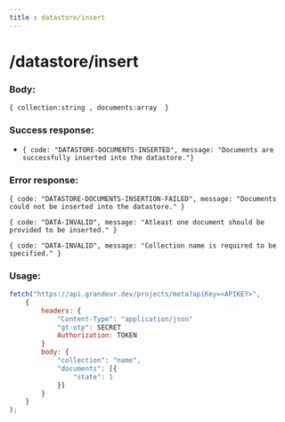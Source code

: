 ```yaml
---
title : datastore/insert
---
```


# /datastore/insert

### Body:

`{ collection:string , documents:array  }`

### Success response:

- `{ code: "DATASTORE-DOCUMENTS-INSERTED", message: "Documents are successfully inserted into the datastore."}`

### Error response:

`{ code: "DATASTORE-DOCUMENTS-INSERTION-FAILED", message: "Documents could not be inserted into the datastore." }`

`{ code: "DATA-INVALID", message: "Atleast one document should be provided to be inserted." }`

`{ code: "DATA-INVALID", message: "Collection name is required to be specified." }`

### Usage:

```jsx
fetch("https://api.grandeur.dev/projects/meta?apiKey=<APIKEY>",
	{
		headers: {
			"Content-Type": "application/json"
			"gt-otp": SECRET
			Authorization: TOKEN
		}
		body: {
            "collection": "name",
            "documents": [{
                "state": 1
            }]
		}
	}
);
```
